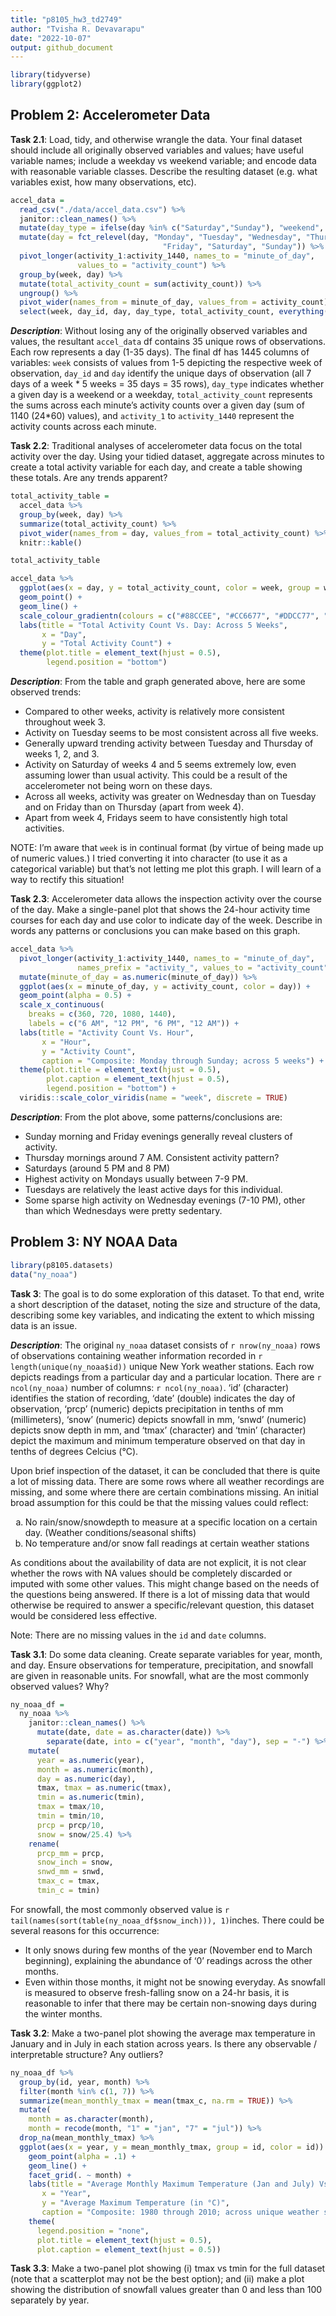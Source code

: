 ```yaml
---
title: "p8105_hw3_td2749"
author: "Tvisha R. Devavarapu"
date: "2022-10-07"
output: github_document
---
```


```r
library(tidyverse)
library(ggplot2)
```

## Problem 2: Accelerometer Data


**Task 2.1**: Load, tidy, and otherwise wrangle the data. Your final dataset should include all originally observed variables and values; have useful variable names; include a weekday vs weekend variable; and encode data with reasonable variable classes. Describe the resulting dataset (e.g. what variables exist, how many observations, etc).

```r
accel_data = 
  read_csv("./data/accel_data.csv") %>%
  janitor::clean_names() %>%
  mutate(day_type = ifelse(day %in% c("Saturday","Sunday"), "weekend", "weekday")) %>% 
  mutate(day = fct_relevel(day, "Monday", "Tuesday", "Wednesday", "Thursday",
                                  "Friday", "Saturday", "Sunday")) %>%
  pivot_longer(activity_1:activity_1440, names_to = "minute_of_day",
               values_to = "activity_count") %>% 
  group_by(week, day) %>%
  mutate(total_activity_count = sum(activity_count)) %>% 
  ungroup() %>% 
  pivot_wider(names_from = minute_of_day, values_from = activity_count) %>% 
  select(week, day_id, day, day_type, total_activity_count, everything())
```
_**Description**_: Without losing any of the originally observed variables and values, the resultant `accel_data` df contains 35 unique rows of observations. Each row represents a day (1-35 days). The final df has 1445 columns of variables: `week` consists of values from 1-5 depicting the respective week of observation, `day_id` and `day` identify the unique days of observation (all 7 days of a week * 5 weeks = 35 days = 35 rows), `day_type` indicates whether a given day is a weekend or a weekday, `total_activity_count` represents the sums across each minute's activity counts over a given day (sum of 1140 (24*60) values), and `activity_1` to `activity_1440` represent the activity counts across each minute. 



**Task 2.2**: Traditional analyses of accelerometer data focus on the total activity over the day. Using your tidied dataset, aggregate across minutes to create a total activity variable for each day, and create a table showing these totals. Are any trends apparent?
```r
total_activity_table = 
  accel_data %>% 
  group_by(week, day) %>% 
  summarize(total_activity_count) %>% 
  pivot_wider(names_from = day, values_from = total_activity_count) %>% 
  knitr::kable()

total_activity_table

accel_data %>%
  ggplot(aes(x = day, y = total_activity_count, color = week, group = week)) +
  geom_point() +
  geom_line() +
  scale_colour_gradientn(colours = c("#88CCEE", "#CC6677", "#DDCC77", "#117733", "#332288")) +
  labs(title = "Total Activity Count Vs. Day: Across 5 Weeks",
       x = "Day",
       y = "Total Activity Count") +
  theme(plot.title = element_text(hjust = 0.5),
        legend.position = "bottom")
```
_**Description**_: From the table and graph generated above, here are some observed trends:

* Compared to other weeks, activity is relatively more consistent throughout week 3.
* Activity on Tuesday seems to be most consistent across all five weeks.
* Generally upward trending activity between Tuesday and Thursday of weeks 1, 2, and 3.
* Activity on Saturday of weeks 4 and 5 seems extremely low, even assuming lower than usual activity. This could be a result of the accelerometer not being worn on these days. 
* Across all weeks, activity was greater on Wednesday than on Tuesday and on Friday than on Thursday (apart from week 4). 
* Apart from week 4, Fridays seem to have consistently high total activities.

NOTE: I'm aware that `week` is in continual format (by virtue of being made up of numeric values.) I tried converting it into character (to use it as a categorical variable) but that's not letting me plot this graph. I will learn of a way to rectify this situation! 



**Task 2.3**: Accelerometer data allows the inspection activity over the course of the day. Make a single-panel plot that shows the 24-hour activity time courses for each day and use color to indicate day of the week. Describe in words any patterns or conclusions you can make based on this graph.
```r
accel_data %>%
  pivot_longer(activity_1:activity_1440, names_to = "minute_of_day", 
               names_prefix = "activity_", values_to = "activity_count") %>% 
  mutate(minute_of_day = as.numeric(minute_of_day)) %>% 
  ggplot(aes(x = minute_of_day, y = activity_count, color = day)) +
  geom_point(alpha = 0.5) +
  scale_x_continuous(
    breaks = c(360, 720, 1080, 1440), 
    labels = c("6 AM", "12 PM", "6 PM", "12 AM")) +
  labs(title = "Activity Count Vs. Hour",
       x = "Hour",
       y = "Activity Count",
       caption = "Composite: Monday through Sunday; across 5 weeks") +
  theme(plot.title = element_text(hjust = 0.5),
        plot.caption = element_text(hjust = 0.5),
        legend.position = "bottom") +
  viridis::scale_color_viridis(name = "week", discrete = TRUE)
```
_**Description**_: From the plot above, some patterns/conclusions are:

* Sunday morning and Friday evenings generally reveal clusters of activity. 
* Thursday mornings around 7 AM. Consistent activity pattern?
* Saturdays (around 5 PM and 8 PM)
* Highest activity on Mondays usually between 7-9 PM. 
* Tuesdays are relatively the least active days for this individual. 
* Some sparse high activity on Wednesday evenings (7-10 PM), other than which Wednesdays were pretty sedentary. 




## Problem 3: NY NOAA Data

```r
library(p8105.datasets)
data("ny_noaa")
```

**Task 3**: The goal is to do some exploration of this dataset. To that end, write a short description of the dataset, noting the size and structure of the data, describing some key variables, and indicating the extent to which missing data is an issue.


_**Description**_: The original `ny_noaa` dataset consists of `r nrow(ny_noaa)` rows of observations containing weather information recorded in `r length(unique(ny_noaa$id))` unique New York weather stations. Each row depicts readings from a particular day and a particular location. There are `r ncol(ny_noaa)` number of columns: `r ncol(ny_noaa)`. 'id' (character) identifies the station of recording, 'date' (double) indicates the day of observation, 'prcp' (numeric) depicts precipitation in tenths of mm (millimeters), 'snow' (numeric) depicts snowfall in mm, 'snwd' (numeric) depicts snow depth in mm, and 'tmax' (character) and 'tmin' (character) depict the maximum and minimum temperature observed on that day in tenths of degrees Celcius (°C). 

Upon brief inspection of the dataset, it can be concluded that there is quite a lot of missing data. There are some rows where all weather recordings are missing, and some where there are certain combinations missing. An initial broad assumption for this could be that the missing values could reflect: 

a) No rain/snow/snowdepth to measure at a specific location on a certain day. (Weather conditions/seasonal shifts)
b) No temperature and/or snow fall readings at certain weather stations

As conditions about the availability of data are not explicit, it is not clear whether the rows with NA values should be completely discarded or imputed with some other values. This might change based on the needs of the questions being answered. If there is a lot of missing data that would otherwise be required to answer a specific/relevant question, this dataset would be considered less effective.

Note: There are no missing values in the `id` and `date` columns. 


**Task 3.1**: Do some data cleaning. Create separate variables for year, month, and day. Ensure observations for temperature, precipitation, and snowfall are given in reasonable units. For snowfall, what are the most commonly observed values? Why?
```r
ny_noaa_df = 
  ny_noaa %>%
    janitor::clean_names() %>% 
      mutate(date, date = as.character(date)) %>% 
        separate(date, into = c("year", "month", "day"), sep = "-") %>% 
    mutate(
      year = as.numeric(year),
      month = as.numeric(month),
      day = as.numeric(day),
      tmax, tmax = as.numeric(tmax),
      tmin = as.numeric(tmin),
      tmax = tmax/10,
      tmin = tmin/10,
      prcp = prcp/10,
      snow = snow/25.4) %>% 
    rename(
      prcp_mm = prcp, 
      snow_inch = snow, 
      snwd_mm = snwd, 
      tmax_c = tmax, 
      tmin_c = tmin)
```
For snowfall, the most commonly observed value is `r tail(names(sort(table(ny_noaa_df$snow_inch))), 1)`inches. There could be several reasons for this occurrence: 

* It only snows during few months of the year (November end to March beginning), explaining the abundance of '0' readings across the other months. 
* Even within those months, it might not be snowing everyday. As snowfall is measured to observe fresh-falling snow on a 24-hr basis, it is reasonable to infer that there may be certain non-snowing days during the winter months. 


**Task 3.2**: Make a two-panel plot showing the average max temperature in January and in July in each station across years. Is there any observable / interpretable structure? Any outliers?
```r
ny_noaa_df %>%
  group_by(id, year, month) %>%
  filter(month %in% c(1, 7)) %>% 
  summarize(mean_monthly_tmax = mean(tmax_c, na.rm = TRUE)) %>% 
  mutate(
    month = as.character(month),
    month = recode(month, "1" = "jan", "7" = "jul")) %>% 
  drop_na(mean_monthly_tmax) %>% 
  ggplot(aes(x = year, y = mean_monthly_tmax, group = id, color = id)) + 
    geom_point(alpha = .1) +
    geom_line() + 
    facet_grid(. ~ month) +
    labs(title = "Average Monthly Maximum Temperature (Jan and July) Vs. Year",
       x = "Year",
       y = "Average Maximum Temperature (in °C)",
       caption = "Composite: 1980 through 2010; across unique weather stations") +
    theme(
      legend.position = "none",
      plot.title = element_text(hjust = 0.5),
      plot.caption = element_text(hjust = 0.5))
```


**Task 3.3**: Make a two-panel plot showing (i) tmax vs tmin for the full dataset (note that a scatterplot may not be the best option); and (ii) make a plot showing the distribution of snowfall values greater than 0 and less than 100 separately by year.


                                                              